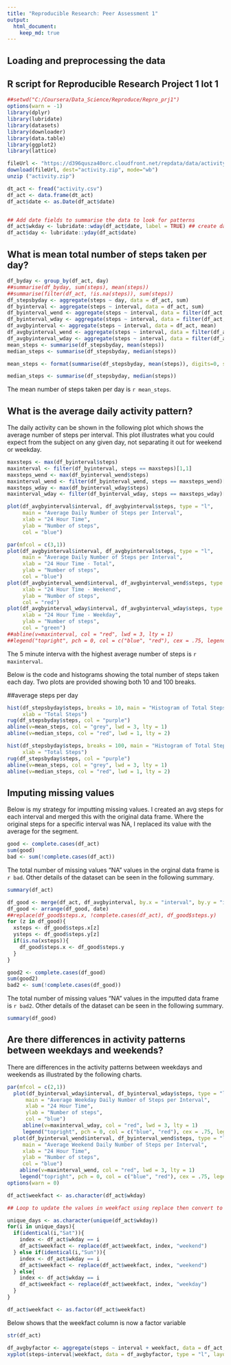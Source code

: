 ```yaml
---
title: "Reproducible Research: Peer Assessment 1"
output: 
  html_document:
    keep_md: true
---
```



## Loading and preprocessing the data

## R script for Reproducible Research Project 1 lot 1
```r

##setwd("C:/Coursera/Data_Science/Reproduce/Repro_prj1")
options(warn = -1)
library(dplyr)
library(lubridate)
library(datasets)
library(downloader)
library(data.table)
library(ggplot2)
library(lattice)

fileUrl <- "https://d396qusza40orc.cloudfront.net/repdata/data/activity.zip?accessType=DOWNLOAD"
download(fileUrl, dest="activity.zip", mode="wb") 
unzip ("activity.zip")

dt_act <- fread("activity.csv")
df_act <- data.frame(dt_act)
df_act$date <- as.Date(df_act$date)


## Add date fields to summarise the data to look for patterns
df_act$wkday <- lubridate::wday(df_act$date, label = TRUE) ## create day of week field
df_act$day <- lubridate::yday(df_act$date)
```
## What is mean total number of steps taken per day?

```r

df_byday <- group_by(df_act, day)
##summarise(df_byday, sum(steps), mean(steps))
##summarise(filter(df_act, !is.na(steps)), sum(steps))
df_stepsbyday <- aggregate(steps ~ day, data = df_act, sum)
df_byinterval <- aggregate(steps ~ interval, data = df_act, sum)
df_byinterval_wend <- aggregate(steps ~ interval, data = filter(df_act, wkday == "Sun" | wkday == "Sat"), sum)
df_byinterval_wday <- aggregate(steps ~ interval, data = filter(df_act, wkday != "Sun" & wkday != "Sat"), sum)
df_avgbyinterval <- aggregate(steps ~ interval, data = df_act, mean)
df_avgbyinterval_wend <- aggregate(steps ~ interval, data = filter(df_act, wkday == "Sun" | wkday == "Sat"), mean)
df_avgbyinterval_wday <- aggregate(steps ~ interval, data = filter(df_act, wkday != "Sun" & wkday != "Sat"), mean)
mean_steps <- summarise(df_stepsbyday, mean(steps))
median_steps <- summarise(df_stepsbyday, median(steps))

```

```r
mean_steps <- format(summarise(df_stepsbyday, mean(steps)), digits=0, scientific = FALSE)
```

```r
median_steps <- summarise(df_stepsbyday, median(steps))
```
The mean number of steps taken per day is `r mean_steps`.

## What is the average daily activity pattern?

The daily activity can be shown in the following plot which shows the average number of steps per interval.  This plot illustrates what you could expect from the subject on any given day, not separating it out for weekend or weekday.

```r
maxsteps <- max(df_byinterval$steps)
maxinterval <- filter(df_byinterval, steps == maxsteps)[1,1]
maxsteps_wend <- max(df_byinterval_wend$steps)
maxinterval_wend <- filter(df_byinterval_wend, steps == maxsteps_wend)[1,1]
maxsteps_wday <- max(df_byinterval_wday$steps)
maxinterval_wday <- filter(df_byinterval_wday, steps == maxsteps_wday)[1,1]

plot(df_avgbyinterval$interval, df_avgbyinterval$steps, type = "l",
     main = "Average Daily Number of Steps per Interval",
     xlab = "24 Hour Time",
     ylab = "Number of steps",
     col = "blue")

par(mfcol = c(3,1))
plot(df_avgbyinterval$interval, df_avgbyinterval$steps, type = "l",
     main = "Average Daily Number of Steps per Interval",
     xlab = "24 Hour Time - Total",
     ylab = "Number of steps",
     col = "blue")
plot(df_avgbyinterval_wend$interval, df_avgbyinterval_wend$steps, type = "l",
     xlab = "24 Hour Time - Weekend",
     ylab = "Number of steps",
     col = "red")
plot(df_avgbyinterval_wday$interval, df_avgbyinterval_wday$steps, type = "l",
     xlab = "24 Hour Time - Weekday",
     ylab = "Number of steps",
     col = "green")
##abline(v=maxinterval, col = "red", lwd = 3, lty = 1)
##legend("topright", pch = 0, col = c("blue", "red"), cex = .75, legend = c("time series", paste("max interval occurs at ", maxinterval)))
```

The 5 minute interva with the highest average number of steps is `r maxinterval`.

Below is the code and histograms showing the total number of steps taken each day.  Two plots are provided showing both 10 and 100 breaks.  

##average steps per day
```r
hist(df_stepsbyday$steps, breaks = 10, main = "Histogram of Total Steps per Day - 10 breaks",
     xlab = "Total Steps")
rug(df_stepsbyday$steps, col = "purple")
abline(v=mean_steps, col = "grey", lwd = 3, lty = 1)
abline(v=median_steps, col = "red", lwd = 1, lty = 2)

hist(df_stepsbyday$steps, breaks = 100, main = "Histogram of Total Steps per Day - 100 breaks",
     xlab = "Total Steps")
rug(df_stepsbyday$steps, col = "purple")
abline(v=mean_steps, col = "grey", lwd = 3, lty = 1)
abline(v=median_steps, col = "red", lwd = 1, lty = 2)
```

## Imputing missing values

Below is my strategy for imputting missing values.  I created an avg steps for each interval and merged this with the original data frame. Where the original steps for a specific interval was NA, I replaced its value with the average for the segment.



```r
good <- complete.cases(df_act)
sum(good)
bad <- sum(!complete.cases(df_act))
```

The total number of missing values "NA" values in the orginal data frame is `r bad`.  Other details of the dataset can be seen in the following summary.


```r
summary(df_act)
```

```r
df_good <- merge(df_act, df_avgbyinterval, by.x = "interval", by.y = "interval")
df_good <- arrange(df_good, date)
##replace(df_good$steps.x, !complete.cases(df_act), df_good$steps.y)
for (z in df_good){
  xsteps <- df_good$steps.x[z]
  ysteps <- df_good$steps.y[z]
  if(is.na(xsteps)){
    df_good$steps.x <- df_good$steps.y
  }
}

good2 <- complete.cases(df_good)
sum(good2)
bad2 <- sum(!complete.cases(df_good))


```

The total number of missing values "NA" values in the imputted data frame is `r bad2`.  Other details of the dataset can be seen in the following summary.


```r
summary(df_good)
```

## Are there differences in activity patterns between weekdays and weekends?

There are differences in the activity patterns between weekdays and weekends as illustrated by the following charts.

```r
par(mfcol = c(2,1))
  plot(df_byinterval_wday$interval, df_byinterval_wday$steps, type = "l",
      main = "Average Weekday Daily Number of Steps per Interval",
      xlab = "24 Hour Time",
      ylab = "Number of steps",
      col = "blue")
     abline(v=maxinterval_wday, col = "red", lwd = 3, lty = 1)
     legend("topright", pch = 0, col = c("blue", "red"), cex = .75, legend = c("time series", paste("max interval occurs at ", maxinterval_wday)))
  plot(df_byinterval_wend$interval, df_byinterval_wend$steps, type = "l",
     main = "Average Weekend Daily Number of Steps per Interval",
     xlab = "24 Hour Time",
     ylab = "Number of steps",
     col = "blue")
    abline(v=maxinterval_wend, col = "red", lwd = 3, lty = 1)
    legend("topright", pch = 0, col = c("blue", "red"), cex = .75, legend = c("time series", paste("max interval occurs at ", maxinterval_wend)))
options(warn = 0)
```

```r
df_act$weekfact <- as.character(df_act$wkday)

## Loop to update the values in weekfact using replace then convert to factor column

unique_days <- as.character(unique(df_act$wkday))
for(i in unique_days){
  if(identical(i,"Sat")){
    index <- df_act$wkday == i
    df_act$weekfact <- replace(df_act$weekfact, index, "weekend") 
  } else if(identical(i,"Sun")){
    index <- df_act$wkday == i
    df_act$weekfact <- replace(df_act$weekfact, index, "weekend")
  } else{
    index <- df_act$wkday == i
    df_act$weekfact <- replace(df_act$weekfact, index, "weekday")
  }
}

df_act$weekfact <- as.factor(df_act$weekfact)
```

Below shows that the weekfact column is now a factor variable

```r
str(df_act)
```

```r
df_avgbyfactor <- aggregate(steps ~ interval + weekfact, data = df_act, mean)
xyplot(steps~interval|weekfact, data = df_avgbyfactor, type = "l", layout = c(1,2))
```

